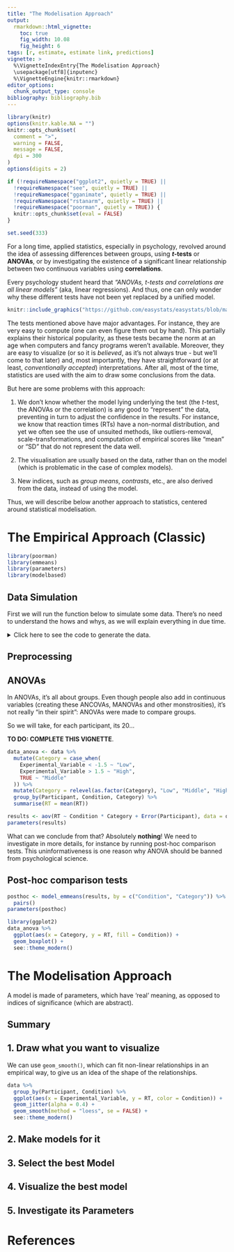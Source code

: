 ```yaml
---
title: "The Modelisation Approach"
output: 
  rmarkdown::html_vignette:
    toc: true
    fig_width: 10.08
    fig_height: 6
tags: [r, estimate, estimate link, predictions]
vignette: >
  %\VignetteIndexEntry{The Modelisation Approach}
  \usepackage[utf8]{inputenc}
  %\VignetteEngine{knitr::rmarkdown}
editor_options: 
  chunk_output_type: console
bibliography: bibliography.bib
---
```


```r
library(knitr)
options(knitr.kable.NA = "")
knitr::opts_chunk$set(
  comment = ">",
  warning = FALSE,
  message = FALSE,
  dpi = 300
)
options(digits = 2)

if (!requireNamespace("ggplot2", quietly = TRUE) ||
  !requireNamespace("see", quietly = TRUE) ||
  !requireNamespace("gganimate", quietly = TRUE) ||
  !requireNamespace("rstanarm", quietly = TRUE) ||
  !requireNamespace("poorman", quietly = TRUE)) {
  knitr::opts_chunk$set(eval = FALSE)
}

set.seed(333)
```

For a long time, applied statistics, especially in psychology, revolved around
the idea of assessing differences between groups, using ***t*-tests** or
**ANOVAs**, or by investigating the existence of a significant linear
relationship between two continuous variables using **correlations**.

Every psychology student heard that *"ANOVAs, t-tests and correlations are all
linear models"* (aka, linear regressions). And thus, one can only wonder why
these different tests have not been yet replaced by a unified model.

```r
knitr::include_graphics("https://github.com/easystats/easystats/blob/master/hextools/modelbased/allregressions.png")
```

The tests mentioned above have major advantages. For instance, they are very easy to
compute (one can even figure them out by hand). This partially explains their
historical popularity, as these tests became the norm at an age when computers
and fancy programs weren't available. Moreover, they are easy to visualize (or
so it is *believed*, as it's not always true - but we'll come to that later)
and, most importantly, they have straightforward (or at least, *conventionally
accepted*) interpretations. After all, most of the time, statistics are used
with the aim to draw some conclusions from the data.

But here are some problems with this approach:

1. We don't know whether the model lying underlying the test (the *t*-test, the
   ANOVAs or the correlation) is any good to "represent" the data, preventing in
   turn to adjust the confidence in the results. For instance, we know that reaction
   times (RTs) have a non-normal distribution, and yet we often see the use of 
   unsuited methods, like outliers-removal, scale-transformations, and computation
   of empirical scores like "mean" or "SD" that do not represent the data well.

2. The visualisation are usually based on the data, rather than on the model
   (which is problematic in the case of complex models).

3. New indices, such as *group means*, *contrasts*, etc., are also derived from
   the data, instead of using the model.

Thus, we will describe below another approach to statistics, centered around
statistical modelisation.

# The Empirical Approach (Classic)

```r
library(poorman)
library(emmeans)
library(parameters)
library(modelbased)
```

## Data Simulation


First we will run the function below to simulate some data. There's no need to
understand the hows and whys, as we will explain everything in due time.

<details> <summary>Click here to see the code to generate the data.</summary>

```r
generate_data <- function(effect = 5, noise = 0.5) {
  data <- data.frame()
  n <- 100
  for (i in 1:length(effect)) {
    participant <- data.frame(Experimental_Variable = c(seq(-3, 3, length = n / 2), seq(-3, 3, length = n / 2)))
    participant$RT <- c(participant$Experimental_Variable[1:(n / 2)]**2 - effect[i], (participant$Experimental_Variable[(n / 2 + 1):n] + effect[i])) + rnorm(n, 0, abs(noise[i]))
    participant$Condition <- rep(c("A", "B"), each = n / 2)
    participant$Participant <- paste0("S", i)
    data <- rbind(data, participant)
  }
  data$RT <- (100 + data$RT) * 10
  data
}

data <- generate_data(effect = rnorm(30, 2, 2), noise = rnorm(30, 0, 0.4))
#
# library(rtdists)
#
# data <- data.frame(
#   Participant = paste0("S", speed_acc$id),
#   Item = as.numeric(speed_acc$stim),
#   Condition = speed_acc$condition,
#   Correct = ifelse(as.character(speed_acc$stim_cat) == as.character(speed_acc$response), 1, 0),
#   RT = speed_acc$rt * 1000
# )
```

</details>


## Preprocessing 


## ANOVAs 

In ANOVAs, it's all about groups. Even though people also add in continuous
variables (creating these ANCOVAs, MANOVAs and other monstrosities), it's not
really "in their spirit": ANOVAs were made to compare groups.

So we will take, for each participant, its 20...

**TO DO: COMPLETE THIS VIGNETTE**.


```r
data_anova <- data %>%
  mutate(Category = case_when(
    Experimental_Variable < -1.5 ~ "Low",
    Experimental_Variable > 1.5 ~ "High",
    TRUE ~ "Middle"
  )) %>%
  mutate(Category = relevel(as.factor(Category), "Low", "Middle", "High")) %>%
  group_by(Participant, Condition, Category) %>%
  summarise(RT = mean(RT))

results <- aov(RT ~ Condition * Category + Error(Participant), data = data_anova)
parameters(results)
```

What can we conclude from that? Absolutely **nothing**! We need to investigate in more details, for instance by running post-hoc comparison tests. This uninformativeness is one reason why ANOVA should be banned from psychological science.

## Post-hoc comparison tests

```r
posthoc <- model_emmeans(results, by = c("Condition", "Category")) %>%
  pairs()
parameters(posthoc)
```

```r
library(ggplot2)
data_anova %>%
  ggplot(aes(x = Category, y = RT, fill = Condition)) +
  geom_boxplot() +
  see::theme_modern()
```


# The Modelisation Approach

A model is made of parameters, which have 'real' meaning, as opposed to indices
of significance (which are abstract).

## Summary 

## 1. Draw what you want to visualize

We can use `geom_smooth()`, which can fit non-linear relationships in an empirical way, to give us an idea of the shape of the relationships.

```r
data %>%
  group_by(Participant, Condition) %>%
  ggplot(aes(x = Experimental_Variable, y = RT, color = Condition)) +
  geom_jitter(alpha = 0.4) +
  geom_smooth(method = "loess", se = FALSE) +
  see::theme_modern()
```



## 2. Make models for it



## 3. Select the best Model

## 4. Visualize the best model

## 5. Investigate its Parameters

# References

<!-- ESTIMATION OF INTERINDIVIDUAL VARIABILITY see Williams, D. R., Mulder, J., Rouder, J. N., & Rast, P. (2020). Beneath the surface: Unearthing within-person variability and mean relations with Bayesian mixed models. Psychological Methods. -->
